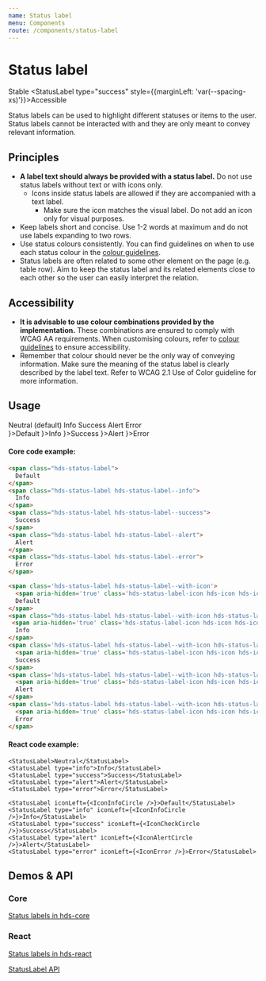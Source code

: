 ```yaml
---
name: Status label
menu: Components
route: /components/status-label
---
```




# Status label

<StatusLabel type="info">Stable</StatusLabel>
<StatusLabel type="success" style={{marginLeft: 'var(--spacing-xs)'}}>Accessible</StatusLabel>

<LargeParagraph>
  Status labels can be used to highlight different statuses or items to the user. Status labels cannot be interacted with and they are only meant to convey relevant information.
</LargeParagraph>

## Principles

- **A label text should always be provided with a status label.** Do not use status labels without text or with icons only.
  - Icons inside status labels are allowed if they are accompanied with a text label.
    - Make sure the icon matches the visual label. Do not add an icon only for visual purposes.
- Keep labels short and concise. Use 1-2 words at maximum and do not use labels expanding to two rows.
- Use status colours consistently. You can find guidelines on when to use each status colour in the [colour guidelines](/design-tokens/colour#ui-colours "UI colours").
- Status labels are often related to some other element on the page (e.g. table row). Aim to keep the status label and its related elements close to each other so the user can easily interpret the relation.

## Accessibility

- **It is advisable to use colour combinations provided by the implementation.** These combinations are ensured to comply with WCAG AA requirements. When customising colours, refer to [colour guidelines](/design-tokens/colour "Colour") to ensure accessibility.
- Remember that colour should never be the only way of conveying information. Make sure the meaning of the status label is clearly described by the label text. Refer to <Link href="https://www.w3.org/WAI/WCAG21/Understanding/use-of-color.html" external>WCAG 2.1 Use of Color guideline</Link> for more information.

## Usage

<Playground>
    <div id="labels-no-icon">
      <StatusLabel>Neutral (default)</StatusLabel>
      <StatusLabel type="info" style={{marginLeft: 'var(--spacing-s)'}}>Info</StatusLabel>
      <StatusLabel type="success" style={{marginLeft: 'var(--spacing-s)'}}>Success</StatusLabel>
      <StatusLabel type="alert" style={{marginLeft: 'var(--spacing-s)'}}>Alert</StatusLabel>
      <StatusLabel type="error" style={{marginLeft: 'var(--spacing-s)'}}>Error</StatusLabel>
    </div>
    <div id="labels-with-icon" style={{marginTop: 'var(--spacing-s)'}}>
      <StatusLabel iconLeft={<IconInfoCircle />}>Default</StatusLabel>
      <StatusLabel type="info" style={{marginLeft: 'var(--spacing-s)'}} iconLeft={<IconInfoCircle />}>Info</StatusLabel>
      <StatusLabel type="success" style={{marginLeft: 'var(--spacing-s)'}} iconLeft={<IconCheckCircle />}>Success</StatusLabel>
      <StatusLabel type="alert" style={{marginLeft: 'var(--spacing-s)'}} iconLeft={<IconAlertCircle />}>Alert</StatusLabel>
      <StatusLabel type="error" style={{marginLeft: 'var(--spacing-s)'}} iconLeft={<IconError />}>Error</StatusLabel>
    </div>
</Playground>

#### Core code example:
```html
<span class="hds-status-label">
  Default
</span>
<span class="hds-status-label hds-status-label--info">
  Info
</span>
<span class="hds-status-label hds-status-label--success">
  Success
</span>
<span class="hds-status-label hds-status-label--alert">
  Alert
</span>
<span class="hds-status-label hds-status-label--error">
  Error
</span>

<span class='hds-status-label hds-status-label--with-icon'>
  <span aria-hidden='true' class='hds-status-label-icon hds-icon hds-icon--info-circle'></span>
  Default
</span>
<span class="hds-status-label hds-status-label--with-icon hds-status-label--info">
 <span aria-hidden='true' class='hds-status-label-icon hds-icon hds-icon--info-circle'></span>
  Info
</span>
<span class='hds-status-label hds-status-label--with-icon hds-status-label--success'>
  <span aria-hidden='true' class='hds-status-label-icon hds-icon hds-icon--check-circle'></span>
  Success
</span>
<span class='hds-status-label hds-status-label--with-icon hds-status-label--alert'>
  <span aria-hidden='true' class='hds-status-label-icon hds-icon hds-icon--alert-circle'></span>
  Alert
</span>
<span class='hds-status-label hds-status-label--with-icon hds-status-label--error'>
  <span aria-hidden='true' class='hds-status-label-icon hds-icon hds-icon--error'></span>
  Error
</span>
```

#### React code example:
```tsx
<StatusLabel>Neutral</StatusLabel>
<StatusLabel type="info">Info</StatusLabel>
<StatusLabel type="success">Success</StatusLabel>
<StatusLabel type="alert">Alert</StatusLabel>
<StatusLabel type="error">Error</StatusLabel>

<StatusLabel iconLeft={<IconInfoCircle />}>Default</StatusLabel>
<StatusLabel type="info" iconLeft={<IconInfoCircle />}>Info</StatusLabel>
<StatusLabel type="success" iconLeft={<IconCheckCircle />}>Success</StatusLabel>
<StatusLabel type="alert" iconLeft={<IconAlertCircle />}>Alert</StatusLabel>
<StatusLabel type="error" iconLeft={<IconError />}>Error</StatusLabel>
```

## Demos & API

### Core

[Status labels in hds-core](/storybook/core/?path=/story/components-status-label--default)

### React

[Status labels in hds-react](/storybook/react/?path=/story/components-statuslabel--neutral)

[StatusLabel API](/storybook/react/?path=/docs/components-statuslabel--neutral)
